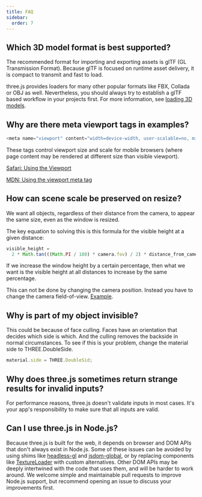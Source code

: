 ```yaml
---
title: FAQ
sidebar:
  order: 7
---
```


## Which 3D model format is best supported?

<div>

The recommended format for importing and exporting assets is glTF (GL Transmission Format). Because glTF is focused on runtime asset delivery, it is compact to transmit and fast to load.

three.js provides loaders for many other popular formats like FBX, Collada or OBJ as well. Nevertheless, you should always try to establish a glTF based workflow in your projects first. For more information, see [ loading 3D models](/manual/introduction/Loading-3D-models).

</div>

## Why are there meta viewport tags in examples?

<div>

```javascript
<meta name="viewport" content="width=device-width, user-scalable=no, minimum-scale=1.0, maximum-scale=1.0">
```

These tags control viewport size and scale for mobile browsers (where page content may be rendered at different size than visible viewport).

[ Safari: Using the Viewport](https://developer.apple.com/library/content/documentation/AppleApplications/Reference/SafariWebContent/UsingtheViewport/UsingtheViewport.html)

[ MDN: Using the viewport meta tag](https://developer.mozilla.org/en-US/docs/Web/HTML/Viewport_meta_tag)

</div>

## How can scene scale be preserved on resize?

We want all objects, regardless of their distance from the camera, to appear the same size, even as the window is resized.

The key equation to solving this is this formula for the visible height at a given distance:

```javascript
visible_height =
  2 * Math.tan(((Math.PI / 180) * camera.fov) / 2) * distance_from_camera;
```

If we increase the window height by a certain percentage, then what we want is the visible height at all distances
to increase by the same percentage.

This can not be done by changing the camera position. Instead you have to change the camera field-of-view.
[ Example](http://jsfiddle.net/Q4Jpu/).

## Why is part of my object invisible?

This could be because of face culling. Faces have an orientation that decides which side is which. And the culling removes the backside in normal circumstances. To see if this is your problem, change the material side to THREE.DoubleSide.

```javascript
material.side = THREE.DoubleSid;
```

## Why does three.js sometimes return strange results for invalid inputs?

For performance reasons, three.js doesn't validate inputs in most cases. It's your app's responsibility to make sure that all inputs are valid.

## Can I use three.js in Node.js?

Because three.js is built for the web, it depends on browser and DOM APIs that don't always exist in Node.js. Some of these issues can be avoided by using shims like [ headless-gl](https://github.com/stackgl/headless-gl) and [ jsdom-global](https://github.com/rstacruz/jsdom-global), or by replacing components like [TextureLoader](api/loaders/TextureLoader) with custom alternatives. Other DOM APIs may be deeply intertwined with the code that uses them, and will be harder to work around. We welcome simple and maintainable pull requests to improve Node.js support, but recommend opening an issue to discuss your improvements first.
